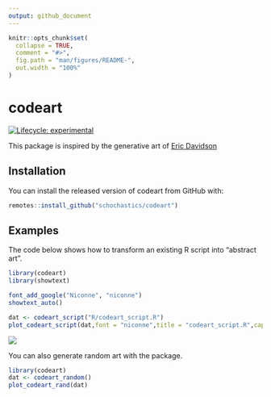 ```yaml
---
output: github_document
---
```


<!-- README.md is generated from README.Rmd. Please edit that file -->

```r
knitr::opts_chunk$set(
  collapse = TRUE,
  comment = "#>",
  fig.path = "man/figures/README-",
  out.width = "100%"
)
```

# codeart

<!-- badges: start -->
[![Lifecycle: experimental](https://img.shields.io/badge/lifecycle-experimental-orange.svg)](https://www.tidyverse.org/lifecycle/#experimental)
<!-- badges: end -->

This package is inspired by the generative art of [Eric Davidson](https://github.com/erdavids/Simulated-Code)

## Installation

You can install the released version of codeart from GitHub with:

``` r
remotes::install_github("schochastics/codeart")
```

## Examples

The code below shows how to transform an existing R script into "abstract art".

```r
library(codeart)
library(showtext)

font_add_google("Niconne", "niconne")
showtext_auto()

dat <- codeart_script("R/codeart_script.R")
plot_codeart_script(dat,font = "niconne",title = "codeart_script.R",caption = "@schochastics")

```

<img src="man/figures/example_script.png">


You can also generate random art with the package.
```r
library(codeart)
dat <- codeart_random()
plot_codeart_rand(dat)

```

